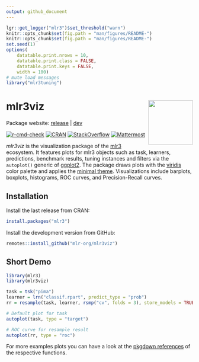 ```yaml
---
output: github_document
---
```


```r
lgr::get_logger("mlr3")$set_threshold("warn")
knitr::opts_chunk$set(fig.path = "man/figures/README-")
knitr::opts_chunk$set(fig.path = "man/figures/README-")
set.seed(1)
options(
    datatable.print.nrows = 10,
    datatable.print.class = FALSE,
    datatable.print.keys = FALSE,
    width = 100)
# mute load messages
library("mlr3tuning")
```

# mlr3viz <img src="man/figures/logo.png" align="right" width = "120" />

Package website: [release](https://mlr3viz.mlr-org.com/) | [dev](https://mlr3viz.mlr-org.com/dev/)

<!-- badges: start -->
[![r-cmd-check](https://github.com/mlr-org/mlr3viz/actions/workflows/r-cmd-check.yml/badge.svg)](https://github.com/mlr-org/mlr3viz/actions/workflows/r-cmd-check.yml)
[![CRAN](https://www.r-pkg.org/badges/version/mlr3viz)](https://cran.r-project.org/package=mlr3viz)
[![StackOverflow](https://img.shields.io/badge/stackoverflow-mlr3-orange.svg)](https://stackoverflow.com/questions/tagged/mlr3)
[![Mattermost](https://img.shields.io/badge/chat-mattermost-orange.svg)](https://lmmisld-lmu-stats-slds.srv.mwn.de/mlr_invite/)
<!-- badges: end -->

*mlr3viz* is the visualization package of the [mlr3](https://mlr-org.com/) ecosystem.
It features plots for mlr3 objects such as task, learners, predictions, benchmark results, tuning instances and filters via the `autoplot()` generic of [ggplot2](https://ggplot2.tidyverse.org/).
The package draws plots with the [viridis](https://CRAN.R-project.org/package=viridisLite) color palette and applies the [minimal theme](https://ggplot2.tidyverse.org/reference/ggtheme.html).
Visualizations include barplots, boxplots, histograms, ROC curves, and Precision-Recall curves.

## Installation

Install the last release from CRAN:

```r
install.packages("mlr3")
```

Install the development version from GitHub:

```r
remotes::install_github("mlr-org/mlr3viz")
```

## Short Demo

```r
library(mlr3)
library(mlr3viz)

task = tsk("pima")
learner = lrn("classif.rpart", predict_type = "prob")
rr = resample(task, learner, rsmp("cv", folds = 3), store_models = TRUE)

# Default plot for task
autoplot(task, type = "target")

# ROC curve for resample result
autoplot(rr, type = "roc")
```

For more examples plots you can have a look at the [pkgdown references](https://mlr3viz.mlr-org.com/reference/index.html) of the respective functions.
